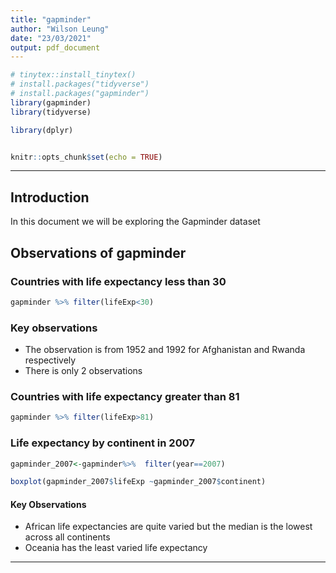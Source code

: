 ```yaml
---
title: "gapminder"
author: "Wilson Leung"
date: "23/03/2021"
output: pdf_document
---
```


```r
# tinytex::install_tinytex()
# install.packages("tidyverse")
# install.packages("gapminder")
library(gapminder)
library(tidyverse)

library(dplyr)


knitr::opts_chunk$set(echo = TRUE)
```

---

## Introduction 

In this document we will be exploring the Gapminder dataset 


## Observations of gapminder


### Countries with life expectancy less than 30 
```r
gapminder %>% filter(lifeExp<30)


```

### Key observations

* The observation is from 1952 and 1992 for Afghanistan and Rwanda respectively
* There is only 2 observations


### Countries with life expectancy greater than 81

```r

gapminder %>% filter(lifeExp>81)


```



### Life expectancy by continent in 2007


```r

gapminder_2007<-gapminder%>%  filter(year==2007)

boxplot(gapminder_2007$lifeExp ~gapminder_2007$continent)

```


#### Key Observations

* African life expectancies are quite varied but the median is the lowest across all continents
* Oceania has the least varied life expectancy



---


